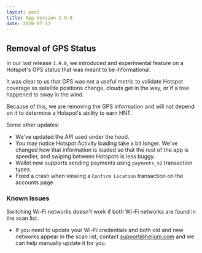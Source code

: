 ```yaml
---
layout: post
title: App Version 2.0.0
date: 2020-07-13
---
```


## Removal of GPS Status

In our last release `1.9.0`, we introduced and experimental feature on a Hotspot's GPS status that
was meant to be informational.

It was clear to us that GPS was not a useful metric to validate Hotspot coverage as satellite
positions change, clouds get in the way, or if a tree happened to sway in the wind.

Because of this, we are removing the GPS information and will not depend on it to determine a
Hotspot's ability to earn HNT.

Some other updates:

- We've updated the API used under the hood.
- You may notice Hotspot Activity loading take a bit longer. We've changed how that information is
  loaded so that the rest of the app is speedier, and swiping between Hotspots is less buggy.
- Wallet now supports sending payments using `payments_v2` transaction types.
- Fixed a crash when viewing a `Confirm Location` transaction on the accounts page

### Known Issues

Switching Wi-Fi networks doesn't work if both Wi-Fi networks are found in the scan list.

- If you need to update your Wi-Fi credentials and both old and new networks appear in the scan
  list, contact support@helium.com and we can help manually update it for you.
